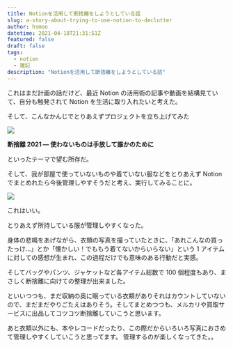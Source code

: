 ```yaml
---
title: Notionを活用して断捨離をしようとしている話
slug: a-story-about-trying-to-use-notion-to-declutter
author: hsmon
datetime: 2021-04-18T21:31:51Z
featured: false
draft: false
tags:
  - notion
  - 雑記
description: "Notionを活用して断捨離をしようとしている話"
---
```


これはまだ計画の話だけど、最近 Notion の活用術の記事や動画を結構見ていて、自分も触発されて Notion を生活に取り入れたいと考えた。

そして、こんなかんじでとりあえずプロジェクトを立ち上げてみた

<img src="/assets/images/a-story-about-trying-to-use-notion-to-declutter/1.png" />

**断捨離 2021 — 使わないものは手放して誰かのために**

といったテーマで望む所存だ。

そして、我が部屋で使っていないものや着ていない服などをとりあえず Notion でまとめれたら今後管理しやすそうだと考え、実行してみることに。

<img src="/assets/images/a-story-about-trying-to-use-notion-to-declutter/2.png" />

これはいい。

とりあえず所持している服が管理しやすくなった。

身体の悲鳴をあげながら、衣類の写真を撮っていたときに、「あれこんなの買ったっけ…」とか「懐かしい！でももう着てないからいらない」という 1 アイテムに対しての感想が生まれ、この過程だけでも意味のある行動だと実感。

そしてバッグやパンツ、ジャケットなど各アイテム総数で 100 個程度もあり、まさしく断捨離に向けての整理が出来ました。

といいつつも、まだ収納の奥に眠っている衣類がありそれはカウントしていないので、まだまだやりごたえはありそう。そしてまとめつつも、メルカリや買取サービスに出品してコツコツ断捨離していこうと思います。

あと衣類以外にも、本やレコードだったり、この際だからいろいろ写真におさめて管理しやすくしていこうと思ってます。
管理するのが楽しくなってきた。。
